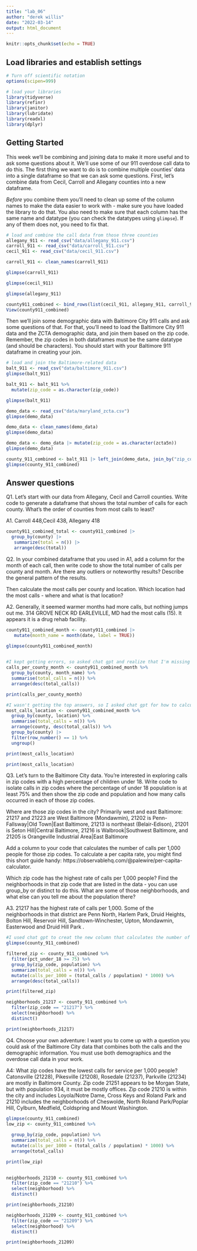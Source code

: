```yaml
---
title: "lab_06"
author: "derek willis"
date: "2022-03-14"
output: html_document
---
```


```r
knitr::opts_chunk$set(echo = TRUE)
```

## Load libraries and establish settings

```r
# Turn off scientific notation
options(scipen=999)

# load your libraries
library(tidyverse)
library(refinr)
library(janitor)
library(lubridate)
library(readxl)
library(dplyr)

```

## Getting Started

This week we'll be combining and joining data to make it more useful and to ask some questions about it. We'll use some of our 911 overdose call data to do this. The first thing we want to do is to combine multiple counties' data into a single dataframe so that we can ask some questions. First, let's combine data from Cecil, Carroll and Allegany counties into a new dataframe.

*Before* you combine them you'll need to clean up some of the column names to make the data easier to work with - make sure you have loaded the library to do that. You also need to make sure that each column has the same name and datatype (you can check the datatypes using `glimpse`). If any of them does not, you need to fix that.

```r
# load and combine the call data from those three counties
allegany_911 <- read_csv("data/allegany_911.csv")
carroll_911 <- read_csv("data/carroll_911.csv")
cecil_911 <- read_csv("data/cecil_911.csv")
```
```r
carroll_911 <- clean_names(carroll_911)

glimpse(carroll_911)

glimpse(cecil_911)

glimpse(allegany_911)
```
```r
county911_combined <- bind_rows(list(cecil_911, allegany_911, carroll_911))
View(county911_combined)
```

Then we'll join some demographic data with Baltimore City 911 calls and ask some questions of that. For that, you'll need to load the Baltimore City 911 data and the ZCTA demographic data, and join them based on the zip code. Remember, the zip codes in both dataframes must be the same datatype (and should be characters). You should start with your Baltimore 911 dataframe in creating your join. 

```r
# load and join the Baltimore-related data
balt_911 <- read_csv("data/baltimore_911.csv")
glimpse(balt_911)

balt_911 <- balt_911 %>%
  mutate(zip_code = as.character(zip_code))

glimpse(balt_911)
```

```r
demo_data <- read_csv("data/maryland_zcta.csv")
glimpse(demo_data)
```

```r
demo_data <- clean_names(demo_data)
glimpse(demo_data)
```
```r
demo_data <- demo_data |> mutate(zip_code = as.character(zcta5n))
glimpse(demo_data)
```
```r
county_911_combined <- balt_911 |> left_join(demo_data, join_by("zip_code"))
glimpse(county_911_combined)
```

## Answer questions

Q1. Let's start with our data from Allegany, Cecil and Carroll counties. Write code to generate a dataframe that shows the total number of calls for each county. What's the order of counties from most calls to least?

A1. Carroll 448,Cecil 438, Allegany 418

```r
county911_combined_total <- county911_combined |>
  group_by(county) |>
   summarize(total = n()) |>
   arrange(desc(total))
```

Q2. In your combined dataframe that you used in A1, add a column for the month of each call, then write code to show the total number of calls per county and month. Are there any outliers or noteworthy results? Describe the general pattern of the results. 

Then calculate the most calls per county and location. Which location had the most calls - where and what is that location?

A2. Generally, it seemed warmer months had more calls, but nothing jumps out me.
314 GROVE NECK RD EARLEVILLE, MD	had the most calls (15). It appears it is a drug rehab facility.

```r
county911_combined_month <- county911_combined |>
   mutate(month_name = month(date, label = TRUE))

```

```r
glimpse(county911_combined_month)
  
```
```r
#I kept getting errors, so asked chat gpt and realize that I'm missing library(dplyr)
calls_per_county_month <- county911_combined_month %>%
  group_by(county, month_name) %>%
  summarise(total_calls = n()) %>%
  arrange(desc(total_calls))

print(calls_per_county_month)

```

```r
#I wasn't getting the top answers, so I asked chat gpt for how to calculate the most calls per county and location
most_calls_location <- county911_combined_month %>%
  group_by(county, location) %>%
  summarise(total_calls = n()) %>%
  arrange(county, desc(total_calls)) %>%
  group_by(county) |>
  filter(row_number() == 1) %>%
  ungroup()

print(most_calls_location)

print(most_calls_location)
```

Q3. Let's turn to the Baltimore City data. You're interested in exploring calls in zip codes with a high percentage of children under 18. Write code to isolate calls in zip codes where the percentage of under 18 population is at least 75% and then show the zip code and population and how many calls occurred in each of those zip codes. 

Where are those zip codes in the city? Primarily west and east Baltimore: 21217 and 21223 are West Baltimore (Mondawmin), 21202 is Penn-Fallsway|Old Town|East Baltimore, 21213 is northeast (Belair-Edison), 21201 is Seton Hill|Central Baltimore, 21216 is Walbrook|Southwest Baltimore, and 21205 is Orangeville Industrial Area|East Baltimore

Add a column to your code that calculates the number of calls per 1,000 people for those zip codes. To calculate a per capita rate, you might find this short guide handy: https://observablehq.com/@palewire/per-capita-calculator.

Which zip code has the highest rate of calls per 1,000 people? Find the neighborhoods in that zip code that are listed in the data - you can use group_by or distinct to do this. What are some of those neighborhoods, and what else can you tell me about the population there?

A3. 21217 has the highest rate of calls per 1,000. Some of the neighborhoods in that district are Penn North, Harlem Park, Druid Heights, Bolton Hill, Reservoir Hill, Sandtown-Winchester, Upton, Mondawmin, Easterwood	and Druid Hill Park .

```r
#I used chat gpt to creat the new column that calculates the number of calls per 1,000 people for the top zip codes
glimpse(county_911_combined)

filtered_zip <- county_911_combined %>%
  filter(pct_under_18 >= 75) %>%
  group_by(zip_code, population) %>%
  summarize(total_calls = n()) %>%
  mutate(calls_per_1000 = (total_calls / population) * 1000) %>%
  arrange(desc(total_calls))

print(filtered_zip)
```
```r
neighborhoods_21217 <- county_911_combined %>%
  filter(zip_code == "21217") %>%
  select(neighborhood) %>%
  distinct()

print(neighborhoods_21217)
```

Q4. Choose your own adventure: I want you to come up with a question you could ask of the Baltimore City data that combines both the calls and the demographic information. You must use both demographics and the overdose call data in your work.

A4: What zip codes have the lowest calls for service per 1,000 people? Catonsville (21228), Pikesville (21208), Rosedale (21237), Parkville (21234) are mostly in Baltimore County. Zip code 21251 appears to be Morgan State, but with population 934, it must be mostly offices. Zip code 21210 is within the city and includes Loyola/Notre Dame, Cross Keys and Roland Park and 21210 includes the neighborhoods of Cheswolde, North Roland Park/Poplar Hill, Cylburn, Medfield, Coldspring and	Mount Washington.

```r
glimpse(county_911_combined)
low_zip <- county_911_combined %>%
  
  group_by(zip_code, population) %>%
  summarize(total_calls = n()) %>%
  mutate(calls_per_1000 = (total_calls / population) * 1000) %>%
  arrange(total_calls)

print(low_zip)
  
```
```r
neighborhoods_21210 <- county_911_combined %>%
  filter(zip_code == "21210") %>%
  select(neighborhood) %>%
  distinct()

print(neighborhoods_21210)
```
```r
neighborhoods_21209 <- county_911_combined %>%
  filter(zip_code == "21209") %>%
  select(neighborhood) %>%
  distinct()

print(neighborhoods_21209)
```

